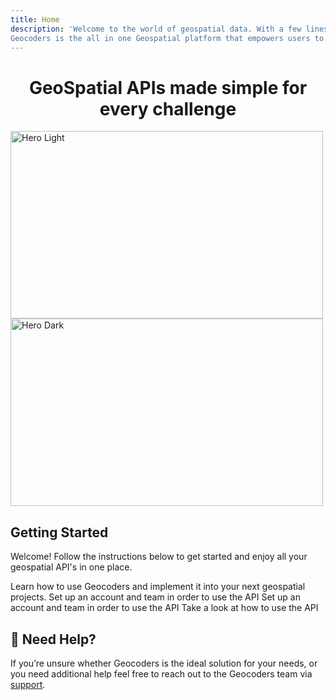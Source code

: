 ```yaml
---
title: Home
description: 'Welcome to the world of geospatial data. With a few lines of code you can join the future.
Geocoders is the all in one Geospatial platform that empowers users to build with accurate, high performance geospatial APIs.'
---
```


<h1 style="text-align: center;">GeoSpatial APIs made simple for every challenge</h3>

<img
  className="block dark:hidden"
  src="/images/docs-landing-light.png"
  alt="Hero Light"
  width="500" height="300"
  align="center"
/>
<img
  className="hidden dark:block"
  src="/images/docs-landing-dark.png"
  alt="Hero Dark"
  width="500" height="300"
  align="center"
/>

## Getting Started

Welcome! Follow the instructions below to get started and enjoy all your geospatial API's in one place.

<CardGroup cols={2}>
  <Card
    title="Quick Start"
    icon="arrow-pointer"
    href="/quick-start"
  >
    Learn how to use Geocoders and implement it into your next geospatial projects.
  </Card>
  <Card
    title="Create a developer account"
    icon="pen-to-square"
    href="https://dashboard.geocoders.io"
  >
    Set up an account and team in order to use the API
  </Card>
</CardGroup>

<CardGroup cols={2}>
  <Card
    title="Create your API key"
    icon="key-skeleton"
    href="https://dashboard.geocoders.io"
  >
    Set up an account and team in order to use the API
  </Card>
  <Card
    title="See Examples for more info"
    icon="code"
    href="/api-reference"
  >
    Take a look at how to use the API
  </Card>
</CardGroup>


## 🤔 Need Help?
If you’re unsure whether Geocoders is the ideal solution for your needs,
or you need additional help feel free to reach out to the Geocoders team
via [support](mailto:support@geocoders.io).
